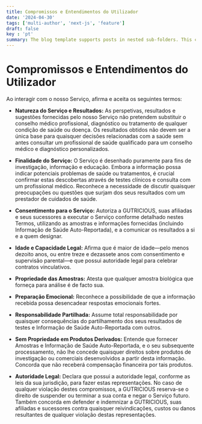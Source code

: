 ```yaml
---
title: Compromissos e Entendimentos do Utilizador
date: '2024-04-30'
tags: ['multi-author', 'next-js', 'feature']
draft: false
key : 'pt'
summary: The blog template supports posts in nested sub-folders. This can be used to group posts of similar content e.g. a multi-part course.
---
```


# **Compromissos e Entendimentos do Utilizador**

Ao interagir com o nosso Serviço, afirma e aceita os seguintes termos:

- **Natureza do Serviço e Resultados:** As perspetivas, resultados e sugestões fornecidas pelo nosso Serviço não pretendem substituir o conselho médico profissional, diagnóstico ou tratamento de qualquer condição de saúde ou doença. Os resultados obtidos não devem ser a única base para quaisquer decisões relacionadas com a saúde sem antes consultar um profissional de saúde qualificado para um conselho médico e diagnóstico personalizados.
  
- **Finalidade do Serviço:** O Serviço é desenhado puramente para fins de investigação, informação e educação. Embora a informação possa indicar potenciais problemas de saúde ou tratamentos, é crucial confirmar estas descobertas através de testes clínicos e consulta com um profissional médico. Reconhece a necessidade de discutir quaisquer preocupações ou questões que surjam dos seus resultados com um prestador de cuidados de saúde.
  
- **Consentimento para o Serviço:** Autoriza a GUTRICIOUS, suas afiliadas e seus sucessores a executar o Serviço conforme detalhado nestes Termos, utilizando as amostras e informações fornecidas (incluindo Informação de Saúde Auto-Reportada), e a comunicar os resultados a si e a quem designar.
  
- **Idade e Capacidade Legal:** Afirma que é maior de idade—pelo menos dezoito anos, ou entre treze e dezassete anos com consentimento e supervisão parental—e que possui autoridade legal para celebrar contratos vinculativos.
  
- **Propriedade das Amostras:** Atesta que qualquer amostra biológica que forneça para análise é de facto sua.
  
- **Preparação Emocional:** Reconhece a possibilidade de que a informação recebida possa desencadear respostas emocionais fortes.
  
- **Responsabilidade Partilhada:** Assume total responsabilidade por quaisquer consequências do partilhamento dos seus resultados de testes e Informação de Saúde Auto-Reportada com outros.
  
- **Sem Propriedade em Produtos Derivados:** Entende que fornecer Amostras e Informação de Saúde Auto-Reportada, e o seu subsequente processamento, não lhe concede quaisquer direitos sobre produtos de investigação ou comerciais desenvolvidos a partir desta informação. Concorda que não receberá compensação financeira por tais produtos.
  
- **Autoridade Legal:** Declara que possui a autoridade legal, conforme as leis da sua jurisdição, para fazer estas representações. No caso de qualquer violação destes compromissos, a GUTRICIOUS reserva-se o direito de suspender ou terminar a sua conta e negar o Serviço futuro. Também concorda em defender e indemnizar a GUTRICIOUS, suas afiliadas e sucessores contra quaisquer reivindicações, custos ou danos resultantes de qualquer violação destas representações.